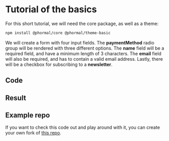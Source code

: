 # Tutorial of the basics

For this short tutorial, we will need the core package, as well as a theme:

```bash copy
npm install @phormal/core @phormal/theme-basic
```

We will create a form with four input fields. The **paymentMethod** radio group will be rendered with three different options. The **name** field will be a required field, and have a minimum length of 3 characters. The **email** field will also be required, and has to contain a valid email address. Lastly, there will be a checkbox for subscribing to a **newsletter**.

## Code


<Vue3 />

## Result


<BasicDemo />

## Example repo

If you want to check this code out and play around with it, you can create your own fork of [this repo](https://github.com/phormal/example-nuxt-vue-2/fork).
